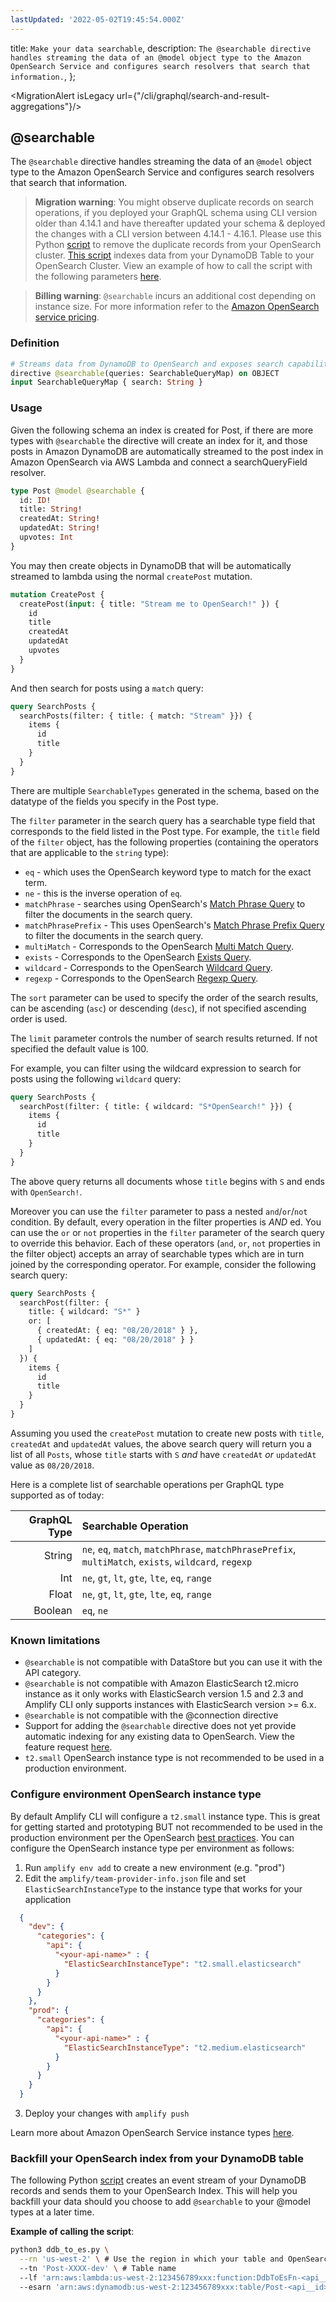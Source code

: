 ```yaml
---
lastUpdated: '2022-05-02T19:45:54.000Z'
---
```

  title: `Make your data searchable`,
  description: `The @searchable directive handles streaming the data of an @model object type to the Amazon OpenSearch Service and configures search resolvers that search that information.`,
};

<MigrationAlert isLegacy url={"/cli/graphql/search-and-result-aggregations"}/>

## @searchable

The `@searchable` directive handles streaming the data of an `@model` object type to the Amazon OpenSearch Service and configures search resolvers that search that information.

> **Migration warning**: You might observe duplicate records on search operations, if you deployed your GraphQL schema using CLI version older than 4.14.1 and have thereafter updated your schema & deployed the changes with a CLI version between 4.14.1 - 4.16.1.
Please use this Python [script](https://github.com/aws-amplify/amplify-category-api/blob/main/packages/graphql-elasticsearch-transformer/scripts/ddb_to_es.py) to remove the duplicate records from your OpenSearch cluster. [This script](https://github.com/aws-amplify/amplify-category-api/blob/master/packages/graphql-elasticsearch-transformer/scripts/ddb_to_es.py) indexes data from your DynamoDB Table to your OpenSearch Cluster. View an example of how to call the script with the following parameters [here](https://aws-amplify.github.io/docs/cli-toolchain/graphql#example-of-calling-the-script).

> **Billing warning**: `@searchable` incurs an additional cost depending on instance size. For more information refer to the [Amazon OpenSearch service pricing](https://aws.amazon.com/elasticsearch-service/pricing/).

### Definition

```graphql
# Streams data from DynamoDB to OpenSearch and exposes search capabilities.
directive @searchable(queries: SearchableQueryMap) on OBJECT
input SearchableQueryMap { search: String }
```

### Usage

Given the following schema an index is created for Post, if there are more types with `@searchable` the directive will create an index for it, and those posts in Amazon DynamoDB are automatically streamed to the post index in Amazon OpenSearch via AWS Lambda and connect a searchQueryField resolver.

```graphql
type Post @model @searchable {
  id: ID!
  title: String!
  createdAt: String!
  updatedAt: String!
  upvotes: Int
}
```

You may then create objects in DynamoDB that will be automatically streamed to lambda
using the normal `createPost` mutation.

```graphql
mutation CreatePost {
  createPost(input: { title: "Stream me to OpenSearch!" }) {
    id
    title
    createdAt
    updatedAt
    upvotes
  }
}
```

And then search for posts using a `match` query:

```graphql
query SearchPosts {
  searchPosts(filter: { title: { match: "Stream" }}) {
    items {
      id
      title
    }
  }
}
```

There are multiple `SearchableTypes` generated in the schema, based on the datatype of the fields you specify in the Post type.

The `filter` parameter in the search query has a searchable type field that corresponds to the field listed in the Post type. For example, the `title` field of the `filter` object, has the following properties (containing the operators that are applicable to the `string` type):

- `eq` - which uses the OpenSearch keyword type to match for the exact term.
- `ne` - this is the inverse operation of `eq`.
- `matchPhrase` - searches using OpenSearch's [Match Phrase Query](https://opensearch.org/docs/opensearch/query-dsl/full-text/#match-phrase) to filter the documents in the search query.
- `matchPhrasePrefix` - This uses OpenSearch's [Match Phrase Prefix Query](https://opensearch.org/docs/opensearch/query-dsl/full-text/#match-phrase-prefix) to filter the documents in the search query.
- `multiMatch` - Corresponds to the OpenSearch [Multi Match Query](https://opensearch.org/docs/opensearch/query-dsl/full-text/#multi-match).
- `exists` - Corresponds to the OpenSearch [Exists Query](https://opensearch.org/docs/opensearch/query-dsl/term/#exists).
- `wildcard` - Corresponds to the OpenSearch [Wildcard Query](https://opensearch.org/docs/opensearch/query-dsl/term/#wildcards).
- `regexp` - Corresponds to the OpenSearch [Regexp Query](https://opensearch.org/docs/opensearch/query-dsl/term/#regex).

The `sort` parameter can be used to specify the order of the search results, can be ascending (`asc`) or descending (`desc`), if not specified ascending order is used.

The `limit` parameter controls the number of search results returned. If not specified the default value is 100.

For example, you can filter using the wildcard expression to search for posts using the following `wildcard` query:

```graphql
query SearchPosts {
  searchPost(filter: { title: { wildcard: "S*OpenSearch!" }}) {
    items {
      id
      title
    }
  }
}
```

The above query returns all documents whose `title` begins with `S` and ends with `OpenSearch!`.

Moreover you can use the `filter` parameter to pass a nested `and`/`or`/`not` condition. By default, every operation in the filter properties is *AND* ed. You can use the `or` or `not` properties in the `filter` parameter of the search query to override this behavior. Each of these operators (`and`, `or`, `not` properties in the filter object) accepts an array of searchable types which are in turn joined by the corresponding operator. For example, consider the following search query:

```graphql
query SearchPosts {
  searchPost(filter: {
    title: { wildcard: "S*" }
    or: [
      { createdAt: { eq: "08/20/2018" } },
      { updatedAt: { eq: "08/20/2018" } }
    ]
  }) {
    items {
      id
      title
    }
  }
}
```

Assuming you used the `createPost` mutation to create new posts with `title`, `createdAt` and `updatedAt` values, the above search query will return you a list of all `Posts`, whose `title` starts with `S` _and_ have `createdAt` _or_ `updatedAt` value as `08/20/2018`.

Here is a complete list of searchable operations per GraphQL type supported as of today:

| GraphQL Type        | Searchable Operation           |
|-------------:|:-------------|
| String      | `ne`, `eq`, `match`, `matchPhrase`, `matchPhrasePrefix`, `multiMatch`, `exists`, `wildcard`, `regexp` |
| Int     | `ne`, `gt`, `lt`, `gte`, `lte`, `eq`, `range`      |
| Float | `ne`, `gt`, `lt`, `gte`, `lte`, `eq`, `range`      |
| Boolean | `eq`, `ne`      |

### Known limitations

- `@searchable` is not compatible with DataStore but you can use it with the API category.
- `@searchable` is not compatible with Amazon ElasticSearch t2.micro instance as it only works with ElasticSearch version 1.5 and 2.3 and Amplify CLI only supports instances with ElasticSearch version >= 6.x.
- `@searchable` is not compatible with the @connection directive
- Support for adding the `@searchable` directive does not yet provide automatic indexing for any existing data to OpenSearch. View the feature request [here](https://github.com/aws-amplify/amplify-cli/issues/98).
- `t2.small` OpenSearch instance type is not recommended to be used in a production environment.

### Configure environment OpenSearch instance type

By default Amplify CLI will configure a `t2.small` instance type. This is great for getting started and prototyping BUT not recommended to be used in the production environment per the OpenSearch [best practices](https://docs.aws.amazon.com/opensearch-service/latest/developerguide/bp.html).
You can configure the OpenSearch instance type per environment as follows:

1. Run `amplify env add` to create a new environment (e.g. "prod")
2. Edit the `amplify/team-provider-info.json` file and set `ElasticSearchInstanceType` to the instance type that works for your application
```json
  {
    "dev": {
      "categories": {
        "api": {
          "<your-api-name>" : {
            "ElasticSearchInstanceType": "t2.small.elasticsearch"
          }
        }
      }
    },
    "prod": {
      "categories": {
        "api": {
          "<your-api-name>" : {
            "ElasticSearchInstanceType": "t2.medium.elasticsearch"
          }
        }
      }
    }
  }
```
3. Deploy your changes with `amplify push`

Learn more about Amazon OpenSearch Service instance types [here](https://docs.aws.amazon.com/opensearch-service/latest/developerguide/supported-instance-types.html).

### Backfill your OpenSearch index from your DynamoDB table

The following Python [script](https://github.com/aws-amplify/amplify-category-api/blob/main/packages/graphql-elasticsearch-transformer/scripts/ddb_to_es.py) creates an event stream of your DynamoDB records and sends them to your OpenSearch Index. This will help you backfill your data should you choose to add `@searchable` to your @model types at a later time.

**Example of calling the script**:

```bash
python3 ddb_to_es.py \
  --rn 'us-west-2' \ # Use the region in which your table and OpenSearch domain reside
  --tn 'Post-XXXX-dev' \ # Table name
  --lf 'arn:aws:lambda:us-west-2:123456789xxx:function:DdbToEsFn-<api__id>-dev' \ # Lambda function ARN, find the DdbToEsFn in your Lambda functions list, copy entire ARN
  --esarn 'arn:aws:dynamodb:us-west-2:123456789xxx:table/Post-<api__id>-dev/stream/2019-20-03T00:00:00.350' # Event source ARN, copy the full DynamoDB table ARN
```
